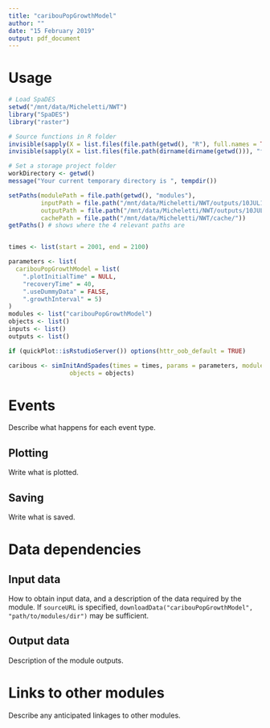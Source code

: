 ```yaml
---
title: "caribouPopGrowthModel"
author: ""
date: "15 February 2019"
output: pdf_document
---
```


# Usage

```r
# Load SpaDES
setwd("/mnt/data/Micheletti/NWT")
library("SpaDES")
library("raster")

# Source functions in R folder
invisible(sapply(X = list.files(file.path(getwd(), "R"), full.names = TRUE), FUN = source))
invisible(sapply(X = list.files(file.path(dirname(dirname(getwd())), "functions"), full.names = TRUE), FUN = source))

# Set a storage project folder
workDirectory <- getwd()
message("Your current temporary directory is ", tempdir())

setPaths(modulePath = file.path(getwd(), "modules"), 
         inputPath = file.path("/mnt/data/Micheletti/NWT/outputs/10JUL19/"), 
         outputPath = file.path("/mnt/data/Micheletti/NWT/outputs/10JUL19/PopGrowth/"), 
         cachePath = file.path("/mnt/data/Micheletti/NWT/cache/"))
getPaths() # shows where the 4 relevant paths are


times <- list(start = 2001, end = 2100)

parameters <- list(
  caribouPopGrowthModel = list(
    ".plotInitialTime" = NULL,
    "recoveryTime" = 40,
    ".useDummyData" = FALSE,
    ".growthInterval" = 5)
)
modules <- list("caribouPopGrowthModel")
objects <- list()
inputs <- list()
outputs <- list()

if (quickPlot::isRstudioServer()) options(httr_oob_default = TRUE)

caribous <- simInitAndSpades(times = times, params = parameters, modules = modules,
                 objects = objects)

```

# Events

Describe what happens for each event type.

## Plotting

Write what is plotted.

## Saving

Write what is saved.

# Data dependencies

## Input data

How to obtain input data, and a description of the data required by the module.
If `sourceURL` is specified, `downloadData("caribouPopGrowthModel", "path/to/modules/dir")` may be sufficient.

## Output data

Description of the module outputs.

# Links to other modules

Describe any anticipated linkages to other modules.

